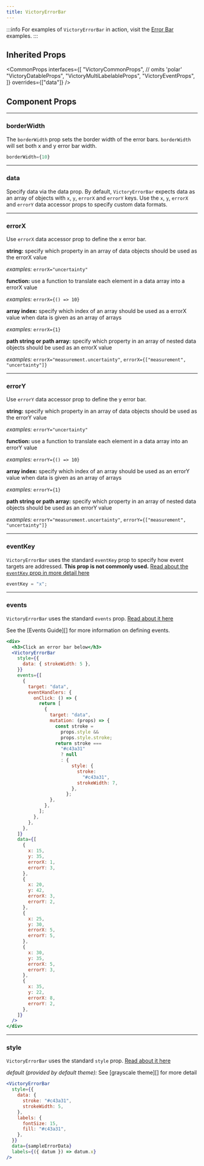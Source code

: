 ```yaml
---
title: VictoryErrorBar
---
```


:::info
For examples of `VictoryErrorBar` in action, visit the [Error Bar](/docs/charts/error-bar) examples.
:::

## Inherited Props

<CommonProps
  interfaces={[
    "VictoryCommonProps", // omits 'polar'
    "VictoryDatableProps",
    "VictoryMultiLabelableProps",
    "VictoryEventProps",
  ]}
  overrides={["data"]}
/>

## Component Props

---

### borderWidth

<Badges>
  <TypeBadge value="number" />
</Badges>

The `borderWidth` prop sets the border width of the error bars. `borderWidth` will set both x and y error bar width.

```jsx
borderWidth={10}
```

---

### data

<Badges>
  <TypeBadge value="{x: number, y: number, errorX: number, errorY: number}[]" />
</Badges>

Specify data via the data prop. By default, `VictoryErrorBar` expects data as an array of objects with `x`, `y`, `errorX` and `errorY` keys. Use the `x`, `y`, `errorX` and `errorY` data accessor props to specify custom data formats.

---

### errorX

<Badges>
  <TypeBadge value="string | integer | string[] | Function" />
</Badges>

Use `errorX` data accessor prop to define the x error bar.

**string:** specify which property in an array of data objects should be used as the errorX value

_examples:_ `errorX="uncertainty"`

**function:** use a function to translate each element in a data array into a errorX value

_examples:_ `errorX={() => 10}`

**array index:** specify which index of an array should be used as a errorX value when data is given as an array of arrays

_examples:_ `errorX={1}`

**path string or path array:** specify which property in an array of nested data objects should be used as an errorX value

_examples:_ `errorX="measurement.uncertainty"`, `errorX={["measurement", "uncertainty"]}`

---

### errorY

<Badges>
  <TypeBadge value="string | integer | string[] | Function" />
</Badges>

Use `errorY` data accessor prop to define the y error bar.

**string:** specify which property in an array of data objects should be used as the errorY value

_examples:_ `errorY="uncertainty"`

**function:** use a function to translate each element in a data array into an errorY value

_examples:_ `errorY={() => 10}`

**array index:** specify which index of an array should be used as an errorY value when data is given as an array of arrays

_examples:_ `errorY={1}`

**path string or path array:** specify which property in an array of nested data objects should be used as an errorY value

_examples:_ `errorY="measurement.uncertainty"`, `errorY={["measurement", "uncertainty"]}`

---

### eventKey

<Badges>
  <TypeBadge value="string | integer | string[] | Function" />
</Badges>

`VictoryErrorBar` uses the standard `eventKey` prop to specify how event targets are addressed. **This prop is not commonly used.** [Read about the `eventKey` prop in more detail here](/docs/guides/events)

```jsx
eventKey = "x";
```

---

### events

<Badges>
  <TypeBadge value="object[]" />
</Badges>

`VictoryErrorBar` uses the standard `events` prop. [Read about it here](/docs/guides/events)

See the [Events Guide][] for more information on defining events.

```jsx live
<div>
  <h3>Click an error bar below</h3>
  <VictoryErrorBar
    style={{
      data: { strokeWidth: 5 },
    }}
    events={[
      {
        target: "data",
        eventHandlers: {
          onClick: () => {
            return [
              {
                target: "data",
                mutation: (props) => {
                  const stroke =
                    props.style &&
                    props.style.stroke;
                  return stroke ===
                    "#c43a31"
                    ? null
                    : {
                        style: {
                          stroke:
                            "#c43a31",
                          strokeWidth: 7,
                        },
                      };
                },
              },
            ];
          },
        },
      },
    ]}
    data={[
      {
        x: 15,
        y: 35,
        errorX: 1,
        errorY: 3,
      },
      {
        x: 20,
        y: 42,
        errorX: 3,
        errorY: 2,
      },
      {
        x: 25,
        y: 30,
        errorX: 5,
        errorY: 5,
      },
      {
        x: 30,
        y: 35,
        errorX: 5,
        errorY: 3,
      },
      {
        x: 35,
        y: 22,
        errorX: 8,
        errorY: 2,
      },
    ]}
  />
</div>
```

---

### style

<Badges>
  <TypeBadge value="{ parent: object, data: object, labels: object }" />
</Badges>

`VictoryErrorBar` uses the standard `style` prop. [Read about it here](/docs/guides/themes)

_default (provided by default theme):_ See [grayscale theme][] for more detail

```jsx live
<VictoryErrorBar
  style={{
    data: {
      stroke: "#c43a31",
      strokeWidth: 5,
    },
    labels: {
      fontSize: 15,
      fill: "#c43a31",
    },
  }}
  data={sampleErrorData}
  labels={({ datum }) => datum.x}
/>
```
